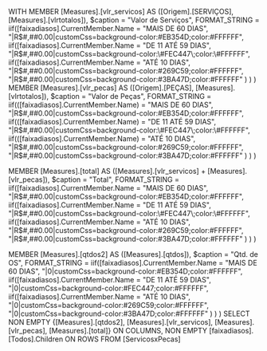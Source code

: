 WITH
MEMBER [Measures].[vlr_servicos] AS
    ([Origem].[SERVIÇOS], [Measures].[vlrtotalos]), $caption = "Valor de Serviços", FORMAT_STRING = 
    iif([faixadiasos].CurrentMember.Name = "MAIS DE 60 DIAS", "|R$#,##0.00|customCss=background-color:\#EB354D\;color:\#FFFFFF", 
        iif([faixadiasos].CurrentMember.Name = "DE 11 ATÉ 59 DIAS", "|R$#,##0.00|customCss=background-color:\#FEC447\;color:\#FFFFFF", 
            iif([faixadiasos].CurrentMember.Name = "ATÉ 10 DIAS", "|R$#,##0.00|customCss=background-color:\#269C59\;color:\#FFFFFF", 
                "|R$#,##0.00|customCss=background-color:\#3BA47D\;color:\#FFFFFF"
            )
        )
    )
MEMBER [Measures].[vlr_pecas] AS
    ([Origem].[PEÇAS], [Measures].[vlrtotalos]), $caption = "Valor de Peças", FORMAT_STRING = 
    iif(([faixadiasos].CurrentMember.Name) = "MAIS DE 60 DIAS", "|R$#,##0.00|customCss=background-color:\#EB354D\;color:\#FFFFFF", 
        iif(([faixadiasos].CurrentMember.Name) = "DE 11 ATÉ 59 DIAS", "|R$#,##0.00|customCss=background-color:\#FEC447\;color:\#FFFFFF", 
            iif(([faixadiasos].CurrentMember.Name) = "ATÉ 10 DIAS", "|R$#,##0.00|customCss=background-color:\#269C59\;color:\#FFFFFF", 
                "|R$#,##0.00|customCss=background-color:\#3BA47D\;color:\#FFFFFF"
            )
        )
    )

MEMBER [Measures].[total] AS
   ([Measures].[vlr_servicos] + [Measures].[vlr_pecas]), $caption = "Total", FORMAT_STRING = 
    iif([faixadiasos].CurrentMember.Name = "MAIS DE 60 DIAS", "|R$#,##0.00|customCss=background-color:\#EB354D\;color:\#FFFFFF", 
        iif([faixadiasos].CurrentMember.Name = "DE 11 ATÉ 59 DIAS", "|R$#,##0.00|customCss=background-color:\#FEC447\;color:\#FFFFFF", 
            iif([faixadiasos].CurrentMember.Name = "ATÉ 10 DIAS", "|R$#,##0.00|customCss=background-color:\#269C59\;color:\#FFFFFF", 
                "|R$#,##0.00|customCss=background-color:\#3BA47D\;color:\#FFFFFF"
            )
        )
    )

MEMBER [Measures].[qtdos2] AS 
    ([Measures].[qtdos]), $caption = "Qtd. de OS", FORMAT_STRING = 
    iif([faixadiasos].CurrentMember.Name = "MAIS DE 60 DIAS", "|0|customCss=background-color:\#EB354D\;color:\#FFFFFF", 
        iif([faixadiasos].CurrentMember.Name = "DE 11 ATÉ 59 DIAS", "|0|customCss=background-color:\#FEC447\;color:\#FFFFFF", 
            iif([faixadiasos].CurrentMember.Name = "ATÉ 10 DIAS", "|0|customCss=background-color:\#269C59\;color:\#FFFFFF", 
                "|0|customCss=background-color:\#3BA47D\;color:\#FFFFFF"
            )
        )
    )
SELECT
NON EMPTY {[Measures].[qtdos2], [Measures].[vlr_servicos], [Measures].[vlr_pecas], [Measures].[total]} ON COLUMNS,
NON EMPTY [faixadiasos].[Todos].Children ON ROWS
FROM [ServicosxPecas]